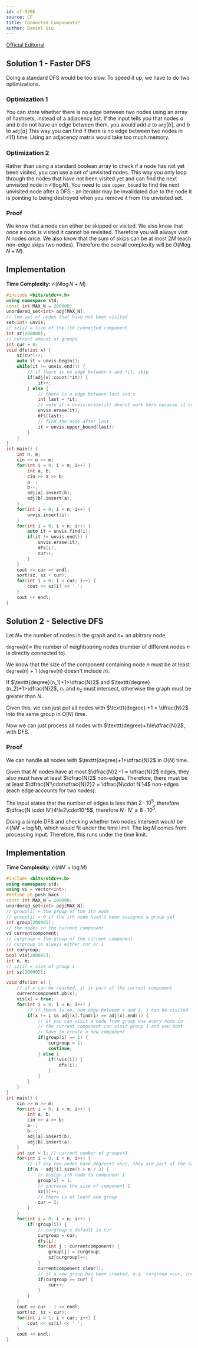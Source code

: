 ```yaml
---
id: cf-920E
source: CF
title: Connected Components?
author: Daniel Qiu
---
```



[Official Editorial](https://codeforces.com/blog/entry/57516)


## Solution 1 - Faster DFS

Doing a standard DFS would be too slow. To speed it up, we have to do two
optimizations.

### Optimization 1

You can store whether there is no edge between two nodes using an array of hashsets, instead of a adjacency list. If the input tells you that nodes $a$ and $b$ do not have an edge between them, you would add $a$ to $\texttt{adj}[b]$, and $b$ to $\texttt{adj}[a]$ 
This way you can find if there is no edge between two nodes in
$\mathcal{O}(1)$ time. Using an adjacency matrix would take too much
memory.

### Optimization 2

Rather than using a standard boolean array to check if a node has not yet been visited, you
can use a set of unvisited nodes. This way you only loop through the nodes that
have not been visited yet and can find the next unvisited node in $\mathcal{O}(\log N)$. You need to use ```upper_bound``` to find
the next unvisited node after a DFS - an iterator may be invalidated due to the
node it is pointing to being destroyed when you remove it from the unvisited set.

### Proof

We know that a node can either be skipped or visited. We also know that once a
node is visited it cannot be revisited. Therefore you will always visit $N$ nodes once. We also know that the sum of skips can be at most $2M$ (each
non-edge skips two nodes). Therefore the overall complexity will be
$O(N\log N+M)$.

<LanguageSection>
<CPPSection>

## Implementation
**Time Complexity:** $\mathcal{O}(N\log N+M)$

```cpp
#include <bits/stdc++.h>
using namespace std;
const int MAX_N = 200000;
unordered_set<int> adj[MAX_N];
// the set of nodes that have not been visited
set<int> unvis;
// sz[i] = size of the ith connected component
int sz[200000];
// current amount of groups
int cur = 0;
void dfs(int x) {
	sz[cur]++;
	auto it = unvis.begin();
	while(it != unvis.end()) {
		// if there is no edge between x and *it, skip
		if(adj[x].count(*it)) {
			it++;
		} else {
			// there is a edge between last and x
			int last = *it;
			// note it = unvis.erase(it) doenst work here because it could be erased later
			unvis.erase(it);
			dfs(last);
			// find the node after last
			it = unvis.upper_bound(last);
		}
	}
}
int main() {
	int n, m;
	cin >> n >> m;
	for(int i = 0; i < m; i++) {
		int a, b;
		cin >> a >> b;
		a--;
		b--;
		adj[a].insert(b);
		adj[b].insert(a);
	}
	for(int i = 0; i < n; i++) {
		unvis.insert(i);
	}
	for(int i = 0; i < n; i++) {
		auto it = unvis.find(i);
		if(it != unvis.end()) {
			unvis.erase(it);
			dfs(i);
			cur++;
		}
	}
	cout << cur << endl;
	sort(sz, sz + cur);
	for(int i = 0; i < cur; i++) {
		cout << sz[i] << ' ';
	}
	cout << endl;
}
```
</CPPSection>
</LanguageSection>

## Solution 2 - Selective DFS

Let $N =$ the number of nodes in the graph and $n =$ an abitrary node 

$\texttt{degree}(n)=$ the number of neighbooring nodes (number of different nodes $n$ is directly connected to). 


We know that the size of the component containing node $n$ must be at least
$\texttt{degree}(n)+1$ ($\texttt{degree}(n)$ doesn't include $n$).

If $\texttt{degree}(n_1)+1>\dfrac{N}2$ and $\texttt{degree}(n_2)+1>\dfrac{N}2$, 
$n_1$ and $n_2$ must intersect, otherwise the graph must be greater than $N$.  

Given this, we can just put all nodes with $\texttt{degree} +1 > \dfrac{N}2$
into the same group in $O(N)$ time.

Now we can just process all nodes with $\texttt{degree}+1\le\dfrac{N}2$, with DFS.

### Proof

We can handle all nodes with $\texttt{degree}+1>\dfrac{N}2$ in $O(N)$ time. 

Given that $N'$ nodes have at most $\dfrac{N}2 -1 ≈ \dfrac{N}2$ edges, they also must have at least $\dfrac{N}2$ non-edges. Therefore, there must be at least $\dfrac{N'\cdot\dfrac{N}2}2 = \dfrac{N\cdot N'}4$ non-edges (each edge accounts for two nodes).

The input states that the number of edges is less than $2 \cdot 10^5$, therefore $\dfrac{N \cdot N'}4\le2\cdot10^5$, therefore $N \cdot N' \le8\cdot10^5$. 

Doing a simple DFS and checking whether two nodes intersect would be $\mathcal{O}(NN'+ \log M)$, which would fit under the time limit. The $\log M$ comes from processing input. Therefore, this runs under the time limit.


<LanguageSection>

<CPPSection>

## Implementation
**Time Complexity:** $\mathcal{O}(NN'+ \log M)$
```cpp
#include <bits/stdc++.h>
using namespace std;
using vi = vector<int>;
#define pb push_back
const int MAX_N = 200000;
unordered_set<int> adj[MAX_N];
// group[i] = the group of the ith node
// group[i] = 0 if the ith node hasn't been assigned a group yet
int group[200005];
// the nodes in the current component
vi currentcomponent;
// curgroup = the group of the current component
// curgroup is always either cur or 1
int curgroup;
bool vis[200005];
int n, m;
// sz[i] = size of group i
int sz[200005];

void dfs(int x) {
	// if x can be reached, it is part of the current component
	currentcomponent.pb(x);
	vis[x] = true;
	for(int i = 0; i < n; i++) {
		// if there is no, non-edge between x and i, i can be visited
		if(x != i && adj[x].find(i) == adj[x].end()) {
			// if you can visit a node from group one every node in
			// the current component can visit group 1 and you dont
			// have to create a new component
			if(group[i] == 1) {
				curgroup = 1;
				continue;
			} else {
				if(!vis[i]) {
					dfs(i);
				}
			}
		}
	}
}
int main() {
	cin >> n >> m;
	for(int i = 0; i < m; i++) {
		int a, b;
		cin >> a >> b;
		a--;
		b--;
		adj[a].insert(b);
		adj[b].insert(a);
	}
	int cur = 1; // current number of groups+1
	for(int i = 0; i < n; i++) {
		// if any two nodes have degree+1 >n/2, they are part of the same component
		if(n - adj[i].size() > n / 2) {
			// assign ith node to component 1
			group[i] = 1;
			// increase the size of component 1
			sz[1]++;
			// there is at least one group
			cur = 2;
		}
	}
	for(int i = 0; i < n; i++) {
		if(!group[i]) {
			// curgroup's default is cur
			curgroup = cur;
			dfs(i);
			for(int j : currentcomponent) {
				group[j] = curgroup;
				sz[curgroup]++;
			}
			currentcomponent.clear();
			// if a new group has been created, e.g. curgroup =cur, increase cur
			if(curgroup == cur) {
				cur++;
			}
		}
	}
	cout << cur - 1 << endl;
	sort(sz, sz + cur);
	for(int i = 1; i < cur; i++) {
		cout << sz[i] << ' ';
	}
	cout << endl;
}

```
</CPPSection>

</LanguageSection>
